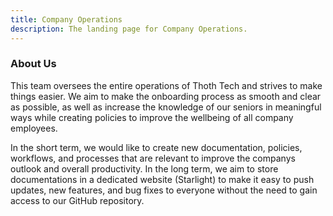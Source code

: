 ```yaml
---
title: Company Operations
description: The landing page for Company Operations.
---
```



<Card title="Welcome to Company Operations" icon="bars" />

<CardGrid>
  <LinkCard title="GitHub" href="https://github.com/thoth-tech/Company-Operations" />
  <LinkCard
    title="Documentation"
    href="https://github.com/thoth-tech/documentation/tree/main/docs/Company%20Operations"
  />
</CardGrid>

### About Us

This team oversees the entire operations of Thoth Tech and strives to make things easier. We aim to
make the onboarding process as smooth and clear as possible, as well as increase the knowledge of
our seniors in meaningful ways while creating policies to improve the wellbeing of all company
employees.

In the short term, we would like to create new documentation, policies, workflows, and processes
that are relevant to improve the companys outlook and overall productivity. In the long term, we aim
to store documentations in a dedicated website (Starlight) to make it easy to push updates, new
features, and bug fixes to everyone without the need to gain access to our GitHub repository.
